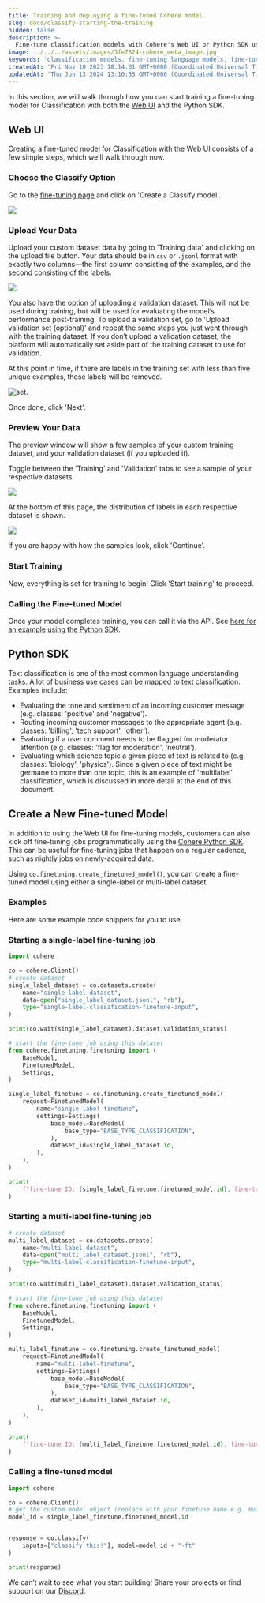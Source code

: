 ```yaml
---
title: Training and deploying a fine-tuned Cohere model.
slug: docs/classify-starting-the-training
hidden: false
description: >-
  Fine-tune classification models with Cohere's Web UI or Python SDK using custom datasets. (V1)
image: ../../../assets/images/3fe7824-cohere_meta_image.jpg
keywords: 'classification models, fine-tuning language models, fine-tuning'
createdAt: 'Fri Nov 10 2023 18:14:01 GMT+0000 (Coordinated Universal Time)'
updatedAt: 'Thu Jun 13 2024 13:10:55 GMT+0000 (Coordinated Universal Time)'
---
```

In this section, we will walk through how you can start training a fine-tuning model for Classification with both the [Web UI](/docs/fine-tuning-with-the-web-ui) and the Python SDK.

## Web UI

Creating a fine-tuned model for Classification with the Web UI consists of a few simple steps, which we'll walk through now.

### Choose the Classify Option

Go to the [fine-tuning page](https://dashboard.cohere.com/fine-tuning) and click on 'Create a Classify model'.

<img src='../../../assets/images/465773a-image.png' />


### Upload Your Data

Upload your custom dataset data by going to 'Training data' and clicking on the upload file button. Your data should be in `csv` or `.jsonl` format with exactly two columns—the first column consisting of the examples, and the second consisting of the labels. 

<img src='../../../assets/images/3644b70-image.png' />


You also have the option of uploading a validation dataset. This will not be used during training, but will be used for evaluating the model’s performance post-training. To upload a validation set, go to 'Upload validation set (optional)' and repeat the same steps you just went through with the training dataset. If you don’t upload a validation dataset, the platform will automatically set aside part of the training dataset to use for validation.

At this point in time, if there are labels in the training set with less than five unique examples, those labels will be removed.

<Frame caption="The 'Area' label had fewer than five examples, so it has been removed from the training set.">
<img src='../../../assets/images/203633d-image.png' alt='set.' />
</Frame>

Once done, click 'Next'.

### Preview Your Data

The preview window will show a few samples of your custom training dataset, and your validation dataset (if you uploaded it).

Toggle between the 'Training' and 'Validation' tabs to see a sample of your respective datasets. 

<img src='../../../assets/images/cb0e840-image.png' />


At the bottom of this page, the distribution of labels in each respective dataset is shown.

<img src='../../../assets/images/bebb097-image.png' />


If you are happy with how the samples look, click 'Continue'.

### Start Training

Now, everything is set for training to begin! Click 'Start training' to proceed.

### Calling the Fine-tuned Model

Once your model completes training, you can call it via the API. See [here for an example using the Python SDK](#calling-a-fine-tuned-model).

## Python SDK

Text classification is one of the most common language understanding tasks. A lot of business use cases can be mapped to text classification. Examples include:

- Evaluating the tone and sentiment of an incoming customer message (e.g. classes: 'positive' and 'negative').
- Routing incoming customer messages to the appropriate agent (e.g. classes: 'billing', 'tech support', 'other').
- Evaluating if a user comment needs to be flagged for moderator attention (e.g. classes: 'flag for moderation', 'neutral').
- Evaluating which science topic a given piece of text is related to (e.g. classes: 'biology', 'physics'). Since a given piece of text might be germane to more than one topic, this is an example of 'multilabel' classification, which is discussed in more detail at the end of this document.

## Create a New Fine-tuned Model

In addition to using the Web UI for fine-tuning models, customers can also kick off fine-tuning jobs programmatically using the [Cohere Python SDK](https://pypi.org/project/cohere/). This can be useful for fine-tuning jobs that happen on a regular cadence, such as nightly jobs on newly-acquired data.

Using `co.finetuning.create_finetuned_model()`, you can create a fine-tuned model using either a single-label or multi-label dataset.

### Examples

Here are some example code snippets for you to use.

### Starting a single-label fine-tuning job

```python PYTHON
import cohere

co = cohere.Client()
# create dataset
single_label_dataset = co.datasets.create(
    name="single-label-dataset",
    data=open("single_label_dataset.jsonl", "rb"),
    type="single-label-classification-finetune-input",
)

print(co.wait(single_label_dataset).dataset.validation_status)

# start the fine-tune job using this dataset
from cohere.finetuning.finetuning import (
    BaseModel,
    FinetunedModel,
    Settings,
)

single_label_finetune = co.finetuning.create_finetuned_model(
    request=FinetunedModel(
        name="single-label-finetune",
        settings=Settings(
            base_model=BaseModel(
                base_type="BASE_TYPE_CLASSIFICATION",
            ),
            dataset_id=single_label_dataset.id,
        ),
    ),
)

print(
    f"fine-tune ID: {single_label_finetune.finetuned_model.id}, fine-tune status: {single_label_finetune.finetuned_model.status}"
)
```

### Starting a multi-label fine-tuning job

```python PYTHON
# create dataset
multi_label_dataset = co.datasets.create(
    name="multi-label-dataset",
    data=open("multi_label_dataset.jsonl", "rb"),
    type="multi-label-classification-finetune-input",
)

print(co.wait(multi_label_dataset).dataset.validation_status)

# start the fine-tune job using this dataset
from cohere.finetuning.finetuning import (
    BaseModel,
    FinetunedModel,
    Settings,
)

multi_label_finetune = co.finetuning.create_finetuned_model(
    request=FinetunedModel(
        name="multi-label-finetune",
        settings=Settings(
            base_model=BaseModel(
                base_type="BASE_TYPE_CLASSIFICATION",
            ),
            dataset_id=multi_label_dataset.id,
        ),
    ),
)

print(
    f"fine-tune ID: {multi_label_finetune.finetuned_model.id}, fine-tune status: {multi_label_finetune.finetuned_model.status}"
)
```

### Calling a fine-tuned model

```python PYTHON
import cohere

co = cohere.Client()
# get the custom model object (replace with your finetune name e.g. multi_label_finetune)
model_id = single_label_finetune.finetuned_model.id


response = co.classify(
    inputs=["classify this!"], model=model_id + "-ft"
)

print(response)
```

We can’t wait to see what you start building! Share your projects or find support on our [Discord](https://discord.com/invite/co-mmunity).
